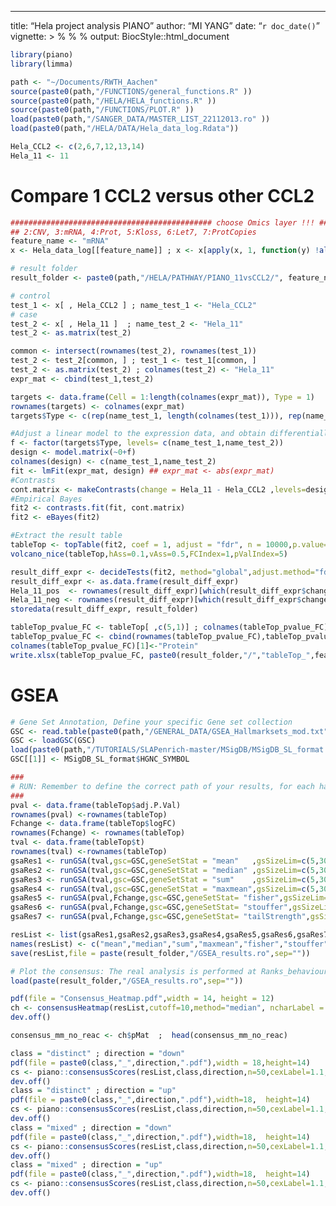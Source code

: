 ---
title: "Hela project analysis PIANO"
author: "MI YANG"
date: "`r doc_date()`"
vignette: >
  %\VignetteIndexEntry{Bioconductor style for HTML documents}
  %\VignetteEngine{knitr::rmarkdown}
  %\VignetteEncoding{UTF-8}
output: 
  BiocStyle::html_document

```r
library(piano)
library(limma)

path <- "~/Documents/RWTH_Aachen"
source(paste0(path,"/FUNCTIONS/general_functions.R" ))
source(paste0(path,"/HELA/HELA_functions.R" ))
source(paste0(path,"/FUNCTIONS/PLOT.R" ))
load(paste0(path,"/SANGER_DATA/MASTER_LIST_22112013.ro" )) 
load(paste0(path,"/HELA/DATA/Hela_data_log.Rdata"))

Hela_CCL2 <- c(2,6,7,12,13,14)
Hela_11 <- 11

```

# Compare 1 CCL2 versus other CCL2

```r
############################################# choose Omics layer !!! #############################################
## 2:CNV, 3:mRNA, 4:Prot, 5:Kloss, 6:Let7, 7:ProtCopies
feature_name <- "mRNA"
x <- Hela_data_log[[feature_name]] ; x <- x[apply(x, 1, function(y) !all(is.na(y))), ] ; 

# result folder
result_folder <- paste0(path,"/HELA/PATHWAY/PIANO_11vsCCL2/", feature_name) ; setwd(result_folder) 

# control
test_1 <- x[ , Hela_CCL2 ] ; name_test_1 <- "Hela_CCL2"
# case
test_2 <- x[ , Hela_11 ]  ; name_test_2 <- "Hela_11"
test_2 <- as.matrix(test_2)   

common <- intersect(rownames(test_2), rownames(test_1))
test_2 <- test_2[common, ] ; test_1 <- test_1[common, ] 
test_2 <- as.matrix(test_2) ; colnames(test_2) <- "Hela_11"
expr_mat <- cbind(test_1,test_2) 

targets <- data.frame(Cell = 1:length(colnames(expr_mat)), Type = 1)  
rownames(targets) <- colnames(expr_mat)
targets$Type <- c(rep(name_test_1, length(colnames(test_1))), rep(name_test_2, 1)) # if one group against a single sample

#Adjust a linear model to the expression data, and obtain differentially expressed genes
f <- factor(targets$Type, levels= c(name_test_1,name_test_2))
design <- model.matrix(~0+f)
colnames(design) <- c(name_test_1,name_test_2)
fit <- lmFit(expr_mat, design) ## expr_mat <- abs(expr_mat)
#Contrasts 
cont.matrix <- makeContrasts(change = Hela_11 - Hela_CCL2 ,levels=design)
#Empirical Bayes
fit2 <- contrasts.fit(fit, cont.matrix)
fit2 <- eBayes(fit2)

#Extract the result table
tableTop <- topTable(fit2, coef = 1, adjust = "fdr", n = 10000,p.value=0.05)
volcano_nice(tableTop,hAss=0.1,vAss=0.5,FCIndex=1,pValIndex=5)

result_diff_expr <- decideTests(fit2, method="global",adjust.method="fdr",p.value=0.05) #   p.value=0.05  lfc = 0.6
result_diff_expr <- as.data.frame(result_diff_expr)
Hela_11_pos  <- rownames(result_diff_expr)[which(result_diff_expr$change == 1)]
Hela_11_neg <- rownames(result_diff_expr)[which(result_diff_expr$change == -1)]
storedata(result_diff_expr, result_folder)

tableTop_pvalue_FC <- tableTop[ ,c(5,1)] ; colnames(tableTop_pvalue_FC)[2] <- "Log10FC"
tableTop_pvalue_FC <- cbind(rownames(tableTop_pvalue_FC),tableTop_pvalue_FC)
colnames(tableTop_pvalue_FC)[1]<-"Protein"
write.xlsx(tableTop_pvalue_FC, paste0(result_folder,"/","tableTop_",feature_name,".xlsx"))

```



# GSEA
```r
# Gene Set Annotation, Define your specific Gene set collection
GSC <- read.table(paste0(path,"/GENERAL_DATA/GSEA_Hallmarksets_mod.txt" ), header = FALSE, sep = "\t")
GSC <- loadGSC(GSC)
load(paste0(path,"/TUTORIALS/SLAPenrich-master/MSigDB/MSigDB_SL_format.RData" ) ) 
GSC[[1]] <- MSigDB_SL_format$HGNC_SYMBOL

###
# RUN: Remember to define the correct path of your results, for each hallmark set
###
pval <- data.frame(tableTop$adj.P.Val)
rownames(pval) <-rownames(tableTop)
Fchange <- data.frame(tableTop$logFC)
rownames(Fchange) <- rownames(tableTop)
tval <- data.frame(tableTop$t)
rownames(tval) <-rownames(tableTop)
gsaRes1 <- runGSA(tval,gsc=GSC,geneSetStat = "mean"   ,gsSizeLim=c(5,300))            ; #save(gsaRes1,file = paste(result_folder,"/gsaRes1.ro",sep=""))
gsaRes2 <- runGSA(tval,gsc=GSC,geneSetStat = "median" ,gsSizeLim=c(5,300))            ; #save(gsaRes2,file = paste(result_folder,"/gsaRes2.ro",sep=""))
gsaRes3 <- runGSA(tval,gsc=GSC,geneSetStat = "sum"    ,gsSizeLim=c(5,300))            ; #save(gsaRes3,file = paste(result_folder,"/gsaRes3.ro",sep=""))
gsaRes4 <- runGSA(tval,gsc=GSC,geneSetStat = "maxmean",gsSizeLim=c(5,300))            ; #save(gsaRes4,file = paste(result_folder,"/gsaRes4.ro",sep=""))
gsaRes5 <- runGSA(pval,Fchange,gsc=GSC,geneSetStat= "fisher",gsSizeLim=c(5,300))      ; #save(gsaRes5,file = paste(result_folder,"/gsaRes5.ro",sep=""))
gsaRes6 <- runGSA(pval,Fchange,gsc=GSC,geneSetStat= "stouffer",gsSizeLim=c(5,300))    ; #save(gsaRes6,file = paste(result_folder,"/gsaRes6.ro",sep=""))
gsaRes7 <- runGSA(pval,Fchange,gsc=GSC,geneSetStat= "tailStrength",gsSizeLim=c(5,300)); #save(gsaRes7,file = paste(result_folder,"/gsaRes7.ro",sep=""))

resList <- list(gsaRes1,gsaRes2,gsaRes3,gsaRes4,gsaRes5,gsaRes6,gsaRes7)
names(resList) <- c("mean","median","sum","maxmean","fisher","stouffer","tailStrength")
save(resList,file = paste(result_folder,"/GSEA_results.ro",sep=""))

# Plot the consensus: The real analysis is performed at Ranks_behaviour
load(paste(result_folder,"/GSEA_results.ro",sep=""))

pdf(file = "Consensus_Heatmap.pdf",width = 14, height = 12)
ch <- consensusHeatmap(resList,cutoff=10,method="median", ncharLabel = 70, cellnote = "consensusScore", cex = 1 ,plot = TRUE) 
dev.off()

consensus_mm_no_reac <- ch$pMat  ;  head(consensus_mm_no_reac)

class = "distinct" ; direction = "down"
pdf(file = paste0(class,"_",direction,".pdf"),width = 18,height=14)
cs <- piano::consensusScores(resList,class,direction,n=50,cexLabel=1.1,cexLegend=2.5)
dev.off()
class = "distinct" ; direction = "up"
pdf(file = paste0(class,"_",direction,".pdf"),width=18,  height=14)
cs <- piano::consensusScores(resList,class,direction,n=50,cexLabel=1.1,cexLegend=2.5)
dev.off()
class = "mixed" ; direction = "down"
pdf(file = paste0(class,"_",direction,".pdf"),width=18,  height=14)
cs <- piano::consensusScores(resList,class,direction,n=50,cexLabel=1.1,cexLegend=2.5)
dev.off()
class = "mixed" ; direction = "up"
pdf(file = paste0(class,"_",direction,".pdf"),width=18,  height=14)
cs <- piano::consensusScores(resList,class,direction,n=50,cexLabel=1.1,cexLegend=2.5)
dev.off()

```








